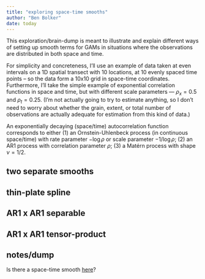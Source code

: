 ```yaml
---
title: "exploring space-time smooths"
author: "Ben Bolker"
date: today
---
```


This exploration/brain-dump is meant to illustrate and explain different ways of setting up smooth terms for GAMs in situations where the observations are distributed in both space and time.

For simplicity and concreteness, I'll use an example of data taken at even intervals on a 1D spatial transect with 10 locations, at 10 evenly spaced time points -- so the data form a 10x10 grid in space-time coordinates. Furthermore, I'll take the simple example of exponential correlation functions in space and time, but with different scale parameters --- $\rho_x = 0.5$ and $\rho_t = 0.25$. (I'm not actually going to try to estimate anything, so I don't need to worry about whether the grain, extent, or total number of observations are actually adequate for estimation from this kind of data.)

An exponentially decaying (space/time) autocorrelation function corresponds to either (1) an Ornstein-Uhlenbeck process (in continuous space/time) with rate parameter $-\log\rho$ or scale parameter $-1/\log \rho$; (2) an AR1 process with correlation parameter $\rho$; (3) a Matérn process with shape $\nu = 1/2$.

## two separate smooths

## thin-plate spline

## AR1 x AR1 separable

## AR1 x AR1 tensor-product


## notes/dump

Is there a space-time smooth [here](https://www.bioss.ac.uk/case-studies/estimating-effect-size-variation-across-zone-influence)?
